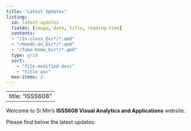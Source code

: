 ```yaml
---
title: "Latest Updates"
listing:
  id: latest-updates
  fields: [image, date, title, reading-time]
  contents:
  - "/In-class_Ex/*/*.qmd"
  - "/Hands-on_Ex/*/*.qmd"
  - "/Take-home_Ex/*/*.qmd"
  type: grid
  sort:
    - "file-modified desc"
    - "title asc"
  max-items: 3
---
```


---
title: "ISSS608"
---

Welcome to Si Min's **ISSS608 Visual Analytics and Applications** website.

Please find below the latest updates:
